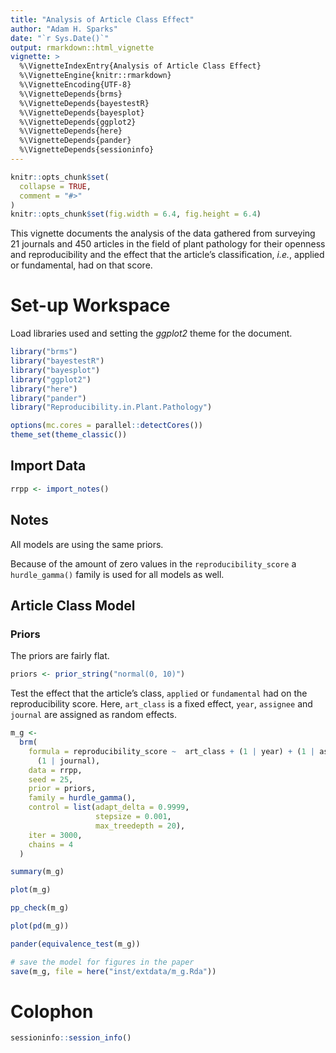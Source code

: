 ```yaml
---
title: "Analysis of Article Class Effect"
author: "Adam H. Sparks"
date: "`r Sys.Date()`"
output: rmarkdown::html_vignette
vignette: >
  %\VignetteIndexEntry{Analysis of Article Class Effect}
  %\VignetteEngine{knitr::rmarkdown}
  %\VignetteEncoding{UTF-8}
  %\VignetteDepends{brms}
  %\VignetteDepends{bayestestR}
  %\VignetteDepends{bayesplot}
  %\VignetteDepends{ggplot2}
  %\VignetteDepends{here}
  %\VignetteDepends{pander}
  %\VignetteDepends{sessioninfo}
---
```


```r
knitr::opts_chunk$set(
  collapse = TRUE,
  comment = "#>"
)
knitr::opts_chunk$set(fig.width = 6.4, fig.height = 6.4)
```

This vignette documents the analysis of the data gathered from surveying 21 journals and 450 articles in the field of plant pathology for their openness and reproducibility and the effect that the article's classification, *i.e.*, applied or fundamental, had on that score.

# Set-up Workspace

Load libraries used and setting the *ggplot2* theme for the document.

```r
library("brms")
library("bayestestR")
library("bayesplot")
library("ggplot2")
library("here")
library("pander")
library("Reproducibility.in.Plant.Pathology")

options(mc.cores = parallel::detectCores())
theme_set(theme_classic())
```

## Import Data

```r
rrpp <- import_notes()
```

## Notes

All models are using the same priors.

Because of the amount of zero values in the `reproducibility_score` a `hurdle_gamma()` family is used for all models as well.

## Article Class Model

### Priors

The priors are fairly flat.

```r
priors <- prior_string("normal(0, 10)")
```

Test the effect that the article's class, `applied` or `fundamental` had on the reproducibility score.
Here, `art_class` is a fixed effect, `year`, `assignee` and `journal` are assigned as random effects.

```r
m_g <-
  brm(
    formula = reproducibility_score ~  art_class + (1 | year) + (1 | assignee) +
      (1 | journal),
    data = rrpp,
    seed = 25,
    prior = priors,
    family = hurdle_gamma(),
    control = list(adapt_delta = 0.9999,
                   stepsize = 0.001,
                   max_treedepth = 20),
    iter = 3000,
    chains = 4
  )

summary(m_g)

plot(m_g)

pp_check(m_g)

plot(pd(m_g))

pander(equivalence_test(m_g))

# save the model for figures in the paper
save(m_g, file = here("inst/extdata/m_g.Rda"))
```

# Colophon

```r
sessioninfo::session_info()
```
